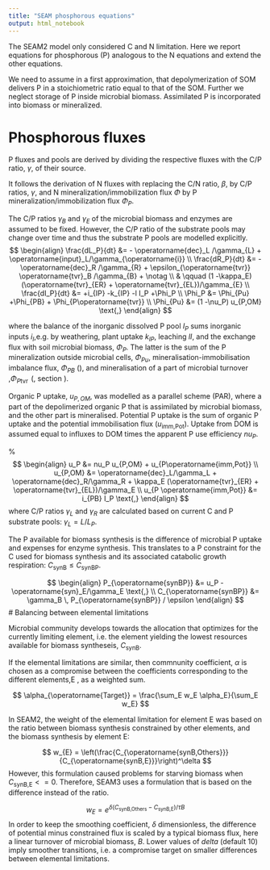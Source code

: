 ```yaml
---
title: "SEAM phosphorous equations"
output: html_notebook
---
```


The SEAM2 model only considered C and N limitation. 
Here we report equations for phosphorous (P) analogous to the N equations
and extend the other equations.

We need to assume in a first approximation, that depolymerization of SOM delivers
P in a stoichiometric ratio equal to that of the SOM. Further we neglect storage of
P inside microbial biomass. Assimilated P is incorporated into biomass or mineralized.

# Phosphorous fluxes
P fluxes and pools are derived by dividing the respective fluxes with the
C/P ratio, $\gamma$, of their source.

It follows the derivation of N fluxes with replacing the C/N ratio, $\beta$, by
C/P ratios, $\gamma$, and N mineralization/immobilization flux $\Phi$ by 
P mineralization/immobilization flux $\Phi_P$.

The C/P ratios $\gamma_B$ and $\gamma_E$ of the microbial biomass and 
enzymes are assumed to be fixed. However, the C/P ratio of the substrate pools
may change over time and thus the substrate P pools are modelled explicitly.
$$
\begin{align}
\frac{dL_P}{dt} &=  - \operatorname{dec}_L /\gamma_{L} +
\operatorname{input}_L/\gamma_{\operatorname{i}} 
\\
\frac{dR_P}{dt} &=  - \operatorname{dec}_R /\gamma_{R} +
\epsilon_{\operatorname{tvr}} \operatorname{tvr}_B /\gamma_{B} + \notag 
\\
& \qquad (1 -\kappa_E) (\operatorname{tvr}_{ER} +
\operatorname{tvr}_{EL})/\gamma_{E} 
\\
\frac{dI_P}{dt} &= +i_{IP} -k_{IP} -l I_P +\Phi_P
\\
\Phi_P &= \Phi_{Pu} +\Phi_{PB} + \Phi_{P\operatorname{tvr}}
\\
\Phi_{Pu} &= (1 -\nu_P) u_{P,OM}
\text{,} 
\end{align}
$$

\noindent where the balance of the inorganic dissolved P pool $I_P$ sums
inorganic inputs $i_I$,e.g. by weathering, plant uptake $k_{IP}$, leaching $l I$, 
and the exchange flux with soil microbial biomass, $\Phi_P$. The latter is
the sum of the P mineralization outside microbial cells, $\Phi_{Pu}$, mineralisation-immobilisation imbalance flux,
$\Phi_ {PB}$ (\ref{eq:PhiPB}), and mineralisation of a part of microbial
turnover ,$\Phi_{P\operatorname{tvr}}$ (\ref{eq:PhiTvr}, section \ref{sec:Tvr}).

Organic P uptake, $u_{P,OM}$, was modelled as a parallel scheme (PAR),
where a part of the depolimerized organic P that is assimilated by microbial biomass, and the other part is mineralised.
Potential P uptake is the sum of organic P uptake and the potential
immobilisation flux ($u_{\operatorname{imm,Pot}}$). Uptake from DOM is assumed
equal to influxes to DOM times the apparent P use efficiency $nu_P$.

%\label{eq:uP}
$$
\begin{align}
u_P &= nu_P u_{P,OM} + u_{P\operatorname{imm,Pot}}
\\
u_{P,OM} &= \operatorname{dec}_L/\gamma_L + \operatorname{dec}_R/\gamma_R +
\kappa_E (\operatorname{tvr}_{ER} + \operatorname{tvr}_{EL})/\gamma_E
\\
u_{P \operatorname{imm,Pot}} &= i_{PB} I_P 
\text{,}
\end{align}
$$
where C/P ratios $\gamma_L$ and $\gamma_R$ are calculated based on current C
and P substrate pools: $\gamma_L = L/L_P$.  

The P available for biomass synthesis is the difference of microbial P
uptake and expenses for enzyme synthesis. This translates to a P
constraint for the C used for biomass synthesis and its associated
catabolic growth respiration: $C_{\operatorname{synB}} \le
C_{\operatorname{synBP}}$.

\label{eq:synBN}
$$
\begin{align}
P_{\operatorname{synBP}} &= u_P - \operatorname{syn}_E/\gamma_E \text{,} \\
C_{\operatorname{synBP}} &= \gamma_B \, P_{\operatorname{synBP}}  / \epsilon
\end{align}
$$
# Balancing between elemental limitations

Microbial community develops towards the allocation that optimizes for
the currently limiting element, i.e. the element yielding the lowest resources available for biomass syntheseis, $C_{\operatorname{synB}}$.

If the elemental limitations are similar, then commnunity coefficient, $\alpha$ is chosen as a compromise between the coefficients corresponding
to the different elements,E , as a weighted sum.

$$
\alpha_{\operatorname{Target}} = \frac{\sum_E w_E \alpha_E}{\sum_E w_E}
$$

In SEAM2, the weight of the elemental limitation for element E was based on the ratio between
biomass synthesis constrained by other elements, and the biomass synthesis by element E:

$$
w_{E} = \left(\frac{C_{\operatorname{synB,Others}}}{C_{\operatorname{synB,E}}}\right)^\delta
$$
However, this formulation caused problems for starving biomass when $C_{\operatorname{synB,E}} <= 0$. Therefore, SEAM3 uses a formulation that is based on
the difference instead of the ratio.

$$
w_{E} = e^{ \delta \left( C_{\operatorname{synB,Others}} - C_{\operatorname{synB,E}}\right)/\tau B }
$$
In order to keep the smoothing coefficient, $\delta$ dimensionless, the difference of
potential minus constrained flux is scaled by a typical biomass flux, here a linear 
turnover of microbial biomass, $B$. Lower values of $delta$ (default 10) imply smoother transitions, i.e. a compromise target on smaller differences between elemental limitations.


